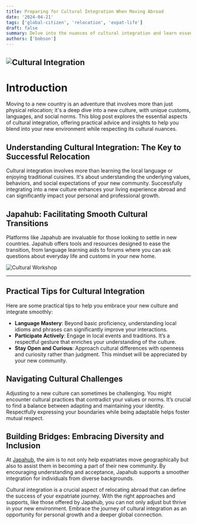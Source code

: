 ```yaml
---
title: Preparing for Cultural Integration When Moving Abroad
date: '2024-04-21'
tags: ['global-citizen', 'relocation', 'expat-life']
draft: false
summary: Delve into the nuances of cultural integration and learn essential strategies for seamlessly adapting to a new country's culture, customs, and social norms.
authors: ['bobson']
---
```


## ![Cultural Integration](/static/images/cultural-integration.jpg)

# Introduction

Moving to a new country is an adventure that involves more than just physical relocation; it's a deep dive into a new culture, with unique customs, languages, and social norms. This blog post explores the essential aspects of cultural integration, offering practical advice and insights to help you blend into your new environment while respecting its cultural nuances.

## Understanding Cultural Integration: The Key to Successful Relocation

Cultural integration involves more than learning the local language or enjoying traditional cuisines. It's about understanding the underlying values, behaviors, and social expectations of your new community. Successfully integrating into a new culture enhances your living experience abroad and can significantly impact your personal and professional growth.

## Japahub: Facilitating Smooth Cultural Transitions

Platforms like Japahub are invaluable for those looking to settle in new countries. Japahub offers tools and resources designed to ease the transition, from language learning aids to forums where you can ask questions about everyday life and customs in your new home.

![Cultural Workshop](/static/images/cultural-workshop.jpg)

---

## Practical Tips for Cultural Integration

Here are some practical tips to help you embrace your new culture and integrate smoothly:

- **Language Mastery**: Beyond basic proficiency, understanding local idioms and phrases can significantly improve your interactions.
- **Participate Actively**: Engage in local events and traditions. It’s a respectful gesture that enriches your understanding of the culture.
- **Stay Open and Curious**: Approach cultural differences with openness and curiosity rather than judgment. This mindset will be appreciated by your new community.

## Navigating Cultural Challenges

Adjusting to a new culture can sometimes be challenging. You might encounter cultural practices that contradict your values or norms. It’s crucial to find a balance between adapting and maintaining your identity. Respectfully expressing your boundaries while being adaptable helps foster mutual respect.

## Building Bridges: Embracing Diversity and Inclusion

At [Japahub](https://info.japahub.com), the aim is to not only help expatriates move geographically but also to assist them in becoming a part of their new community. By encouraging understanding and acceptance, Japahub supports a smoother integration for individuals from diverse backgrounds.

Cultural integration is a crucial aspect of relocating abroad that can define the success of your expatriate journey. With the right approaches and supports, like those offered by Japahub, you can not only adjust but thrive in your new environment. Embrace the journey of cultural integration as an opportunity for personal growth and a deeper global connection.
